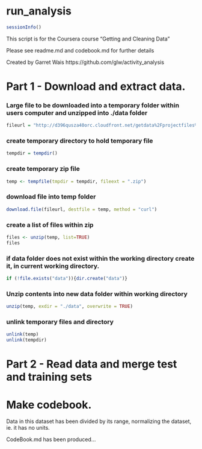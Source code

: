 run_analysis
========================================================
```r
sessionInfo()
```

This script is for the Coursera course "Getting and Cleaning Data"

Please see readme.md and codebook.md for further details

Created by Garret Wais https://github.com/glw/activity_analysis


# Part 1 - Download and extract data.

### Large file to be downloaded into a temporary folder within users computer and unzipped into ./data folder

```r
fileurl = "http://d396qusza40orc.cloudfront.net/getdata%2Fprojectfiles%2FUCI%20HAR%20Dataset.zip"
```

### create temporary directory to hold temporary file

```r
tempdir = tempdir()
```
 
### create temporary zip file

```r
temp <- tempfile(tmpdir = tempdir, fileext = ".zip")
```

### download file into temp folder

```r
download.file(fileurl, destfile = temp, method = "curl")
```

### create a list of files within zip

```r
files <- unzip(temp, list=TRUE)
files
```

### if data folder does not exist within the working directory create it, in current working directory.

```r
if (!file.exists("data")){dir.create("data")}
```

### Unzip contents into new data folder within working directory

```r
unzip(temp, exdir = "./data", overwrite = TRUE)
```

### unlink temporary files and directory
```r
unlink(temp)
unlink(tempdir)
```

# Part 2 - Read data and merge test and training sets



# Make codebook.
  Data in this dataset has been divided by its range, normalizing the dataset, ie. it has no units.
  
  CodeBook.md has been produced...
